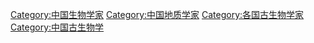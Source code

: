 [[Category:中国生物学家|Category:中国生物学家]]
[[Category:中国地质学家|Category:中国地质学家]]
[[Category:各国古生物学家|Category:各国古生物学家]]
[[Category:中国古生物学|Category:中国古生物学]]